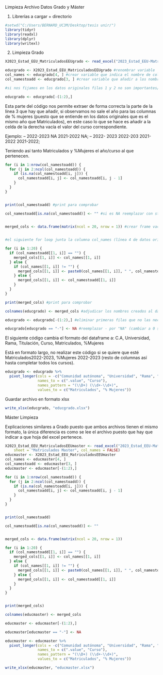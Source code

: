 Limpieza Archivo Datos Grado y Máster


1) Librerías a cargar + directorio
```{r}
#setwd("C:/Users/BERNARD_UC3M/Desktop/tesis unir/")
library(tidyr)
library(readxl)
library(dplyr)
library(writexl)
```

2) Limpieza Grado
```{r}
X2023_Estad_EEU_MatriculadosEEUgrado <- read_excel("2023_Estad_EEU-MatriculadosEEU.xlsx", col_names = FALSE) #sheet = 1 (default) no hace falta ponerlo

educgrado <- X2023_Estad_EEU_MatriculadosEEUgrado #renombrar variable
col_names <- educgrado[4, ] #crear variable que indica el nombre de columnas finales
col_namestoadd <- educgrado[3, ] #crear variable que añadir a los nombres de las columnas

#si nos fijamos en los datos originales filas 1 y 2 no son importantes/no sirven en R (Dan información que no debería ir en columnas). Los nombres de las columnas se encuentran en la línea 4 junto a la 3

educgrado <- educgrado[-(1:2),]
```

Esta parte del código nos permite extraer de forma correcta la parte de la línea 3 que hay que añadir, si observamos no sale el año para las columnas de % mujeres (puesto que se entiende en los datos originales que es el mismo año que Matriculados), en este caso lo que se hace es añadir a la celda de la derecha vacía el valor del curso correspondiente.

Ejemplo: 
--  2022-2023 NA 2021-2022 NA;
-- 2022- 2023 2022-203 2021-2022 2021-2022;

Teniendo así tanto Matriculados y %Mujeres el año/curso al que pertenecen.
```{r}

for (i in 1:nrow(col_namestoadd)) {
  for (j in 2:ncol(col_namestoadd)) {
    if (is.na(col_namestoadd[i, j])) {
      col_namestoadd[i, j] <- col_namestoadd[i, j - 1]
    }
  }
}


print(col_namestoadd) #print para comprobar
```

```{r}
col_namestoadd[is.na(col_namestoadd)] <- "" #si es NA reemplazar con string vacio (no es NA pero no hay "nada")

 
merged_cols <- data.frame(matrix(ncol = 20, nrow = 1)) #crear frame vacío para rellenar con los nombres


#el siguiente for loop junta la columna col_names (línea 4 de datos originales) junto a col_namestoadd (línea 3 de los datos originales)

for (i in 1:20) {
  if (col_namestoadd[[1, i]] == "") {
    merged_cols[[1, i]] <- col_names[[1, i]]
  } else {
    if (col_names[[1, i]] != "") {
      merged_cols[[1, i]] <- paste0(col_names[[1, i]], " ", col_namestoadd[[1, i]])
    } else {
      merged_cols[[1, i]] <- col_namestoadd[[1, i]]
    }
  }
}

print(merged_cols) #print para comprobar

colnames(educgrado) <- merged_cols #adjudicar los nombres creados al data frame

educgrado <- educgrado[-(1:2),] #eliminar primeras filas que no las necesitamos ya puesto que ahora son los nombres de las columnas
```

```{r}
educgrado[educgrado == "-"] <- NA #reemplazar - por "NA" (cambiar a 0 si es necesario)
```


El siguiente código cambia el formato del dataframe a:
C.A, Universidad, Rama, Titulación, Curso, Matriculados, %Mujeres

Está en formato largo, no realizar este código si se quiere que esté Matriculados2022-2023, %Mujeres 2022-2023 (resto de columnas así hasta completar todos los cursos).

```{r}
educgrado <- educgrado %>%
  pivot_longer(cols = -c("Comunidad autónoma", "Universidad", "Rama", "Titulación"), 
               names_to = c(".value", "Curso"),
               names_pattern = "(\\D+) (\\d+-\\d+)",
               values_to = c("Matriculados", "% Mujeres"))
```

Guardar archivo en formato xlsx

```{r}
write_xlsx(educgrado, "educgrado.xlsx")
```


Máster Limpieza

Explicaciones similares a Grado puesto que ambos archivos tienen el mismo formato, la única diferencia es como se lee el archivo puesto que hay que indicar a que hoja del excel pertenece.

```{r}

X2023_Estad_EEU_MatriculadosEEUmaster <- read_excel("2023_Estad_EEU-MatriculadosEEU.xlsx", 
    sheet = "Matriculados Master", col_names = FALSE)
educmaster <- X2023_Estad_EEU_MatriculadosEEUmaster
col_names <- educmaster[4, ]
col_namestoadd <- educmaster[3, ]
educmaster <- educmaster[-(1:2),]

```


```{r}

for (i in 1:nrow(col_namestoadd)) {
  for (j in 2:ncol(col_namestoadd)) {
    if (is.na(col_namestoadd[i, j])) {
      col_namestoadd[i, j] <- col_namestoadd[i, j - 1]
    }
  }
}


print(col_namestoadd)
```

```{r}
col_namestoadd[is.na(col_namestoadd)] <- ""


merged_cols <- data.frame(matrix(ncol = 20, nrow = 1))

for (i in 1:20) {
  if (col_namestoadd[[1, i]] == "") {
    merged_cols[[1, i]] <- col_names[[1, i]]
  } else {
    if (col_names[[1, i]] != "") {
      merged_cols[[1, i]] <- paste0(col_names[[1, i]], " ", col_namestoadd[[1, i]])
    } else {
      merged_cols[[1, i]] <- col_namestoadd[[1, i]]
    }
  }
}


print(merged_cols)

colnames(educmaster) <- merged_cols

educmaster <- educmaster[-(1:2),]
```

```{r}
educmaster[educmaster == "-"] <- NA
```

```{r}
educmaster <- educmaster %>%
  pivot_longer(cols = -c("Comunidad autónoma", "Universidad", "Rama", "Titulación"), 
               names_to = c(".value", "Curso"),
               names_pattern = "(\\D+) (\\d+-\\d+)",
               values_to = c("Matriculados", "% Mujeres"))
```

```{r}
write_xlsx(educmaster, "educmaster.xlsx")
```



